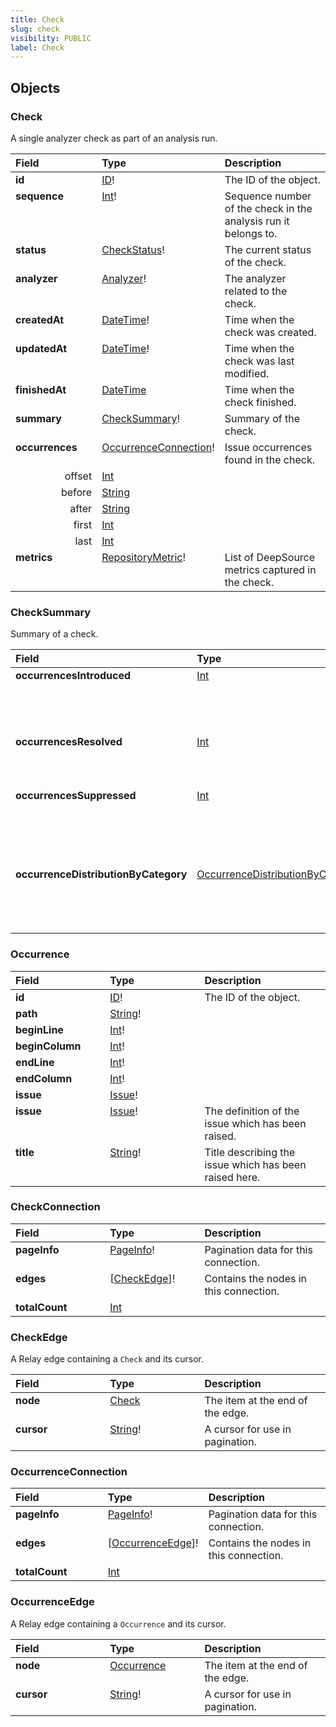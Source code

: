 ```yaml
---
title: Check
slug: check
visibility: PUBLIC
label: Check
---
```

## Objects

### Check

A single analyzer check as part of an analysis run.

<table>
<thead>
<tr>
<th align="left" width="30%">Field</th>
<th align="left" width="30%">Type</th>
<th align="left" width="60%">Description</th>
</tr>
</thead>
<tbody>
<tr>
<td valign="top"><strong>id</strong></td>
<td valign="top"><a href="https://deepsource-docs.readme.io/docs/apis-reference-scalars#id">ID</a>!</td>
<td>The ID of the object.</td>
</tr>
<tr>
<td valign="top"><strong>sequence</strong></td>
<td valign="top"><a href="https://deepsource-docs.readme.io/docs/apis-reference-scalars#int">Int</a>!</td>
<td>Sequence number of the check in the analysis run it belongs to.</td>
</tr>
<tr>
<td valign="top"><strong>status</strong></td>
<td valign="top"><a href="https://deepsource-docs.readme.io/docs/apis-reference-enums#checkstatus">CheckStatus</a>!</td>
<td>The current status of the check.</td>
</tr>
<tr>
<td valign="top"><strong>analyzer</strong></td>
<td valign="top"><a href="https://deepsource-docs.readme.io/docs/apis-analyzer#analyzer">Analyzer</a>!</td>
<td>The analyzer related to the check.</td>
</tr>
<tr>
<td valign="top"><strong>createdAt</strong></td>
<td valign="top"><a href="https://deepsource-docs.readme.io/docs/apis-reference-scalars#datetime">DateTime</a>!</td>
<td>Time when the check was created.</td>
</tr>
<tr>
<td valign="top"><strong>updatedAt</strong></td>
<td valign="top"><a href="https://deepsource-docs.readme.io/docs/apis-reference-scalars#datetime">DateTime</a>!</td>
<td>Time when the check was last modified.</td>
</tr>
<tr>
<td valign="top"><strong>finishedAt</strong></td>
<td valign="top"><a href="https://deepsource-docs.readme.io/docs/apis-reference-scalars#datetime">DateTime</a></td>
<td>Time when the check finished.</td>
</tr>
<tr>
<td valign="top"><strong>summary</strong></td>
<td valign="top"><a href="https://deepsource-docs.readme.io/docs/apis-check#checksummary">CheckSummary</a>!</td>
<td>Summary of the check.</td>
</tr>
<tr>
<td valign="top"><strong>occurrences</strong></td>
<td valign="top"><a href="https://deepsource-docs.readme.io/docs/apis-check#occurrenceconnection">OccurrenceConnection</a>!</td>
<td>Issue occurrences found in the check.</td>
</tr>
<tr>
<td align="right" valign="top">offset</td>
<td valign="top"><a href="https://deepsource-docs.readme.io/docs/apis-reference-scalars#int">Int</a></td>
<td></td>
</tr>
<tr>
<td align="right" valign="top">before</td>
<td valign="top"><a href="https://deepsource-docs.readme.io/docs/apis-reference-scalars#string">String</a></td>
<td></td>
</tr>
<tr>
<td align="right" valign="top">after</td>
<td valign="top"><a href="https://deepsource-docs.readme.io/docs/apis-reference-scalars#string">String</a></td>
<td></td>
</tr>
<tr>
<td align="right" valign="top">first</td>
<td valign="top"><a href="https://deepsource-docs.readme.io/docs/apis-reference-scalars#int">Int</a></td>
<td></td>
</tr>
<tr>
<td align="right" valign="top">last</td>
<td valign="top"><a href="https://deepsource-docs.readme.io/docs/apis-reference-scalars#int">Int</a></td>
<td></td>
</tr>
<tr>
<td valign="top"><strong>metrics</strong></td>
<td valign="top"><a href="https://deepsource-docs.readme.io/docs/apis-metric#repositorymetric">RepositoryMetric</a>!</td>
<td>List of DeepSource metrics captured in the check.</td>
</tr>
</tbody>
</table>

### CheckSummary

Summary of a check.

<table>
<thead>
<tr>
<th align="left" width="30%">Field</th>
<th align="left" width="30%">Type</th>
<th align="left" width="60%">Description</th>
</tr>
</thead>
<tbody>
<tr>
<td valign="top"><strong>occurrencesIntroduced</strong></td>
<td valign="top"><a href="https://deepsource-docs.readme.io/docs/apis-reference-scalars#int">Int</a></td>
<td>Number of issues introduced in the check.</td>
</tr>
<tr>
<td valign="top"><strong>occurrencesResolved</strong></td>
<td valign="top"><a href="https://deepsource-docs.readme.io/docs/apis-reference-scalars#int">Int</a></td>
<td>Number of issues resolved in the check.</td>
</tr>
<tr>
<td valign="top"><strong>occurrencesSuppressed</strong></td>
<td valign="top"><a href="https://deepsource-docs.readme.io/docs/apis-reference-scalars#int">Int</a></td>
<td>Number of issues marked as suppressed in the check.</td>
</tr>
<tr>
<td valign="top"><strong>occurrenceDistributionByCategory</strong></td>
<td valign="top"><a href="https://deepsource-docs.readme.io/docs/apis-analysis-run#occurrencedistributionbycategory">OccurrenceDistributionByCategory</a></td>
<td>The issue category distribution for the check.</td>
</tr>
</tbody>
</table>

### Occurrence

<table>
<thead>
<tr>
<th align="left" width="30%">Field</th>
<th align="left" width="30%">Type</th>
<th align="left" width="60%">Description</th>
</tr>
</thead>
<tbody>
<tr>
<td valign="top"><strong>id</strong></td>
<td valign="top"><a href="https://deepsource-docs.readme.io/docs/apis-reference-scalars#id">ID</a>!</td>
<td>The ID of the object.</td>
</tr>
<tr>
<td valign="top"><strong>path</strong></td>
<td valign="top"><a href="https://deepsource-docs.readme.io/docs/apis-reference-scalars#string">String</a>!</td>
<td></td>
</tr>
<tr>
<td valign="top"><strong>beginLine</strong></td>
<td valign="top"><a href="https://deepsource-docs.readme.io/docs/apis-reference-scalars#int">Int</a>!</td>
<td></td>
</tr>
<tr>
<td valign="top"><strong>beginColumn</strong></td>
<td valign="top"><a href="https://deepsource-docs.readme.io/docs/apis-reference-scalars#int">Int</a>!</td>
<td></td>
</tr>
<tr>
<td valign="top"><strong>endLine</strong></td>
<td valign="top"><a href="https://deepsource-docs.readme.io/docs/apis-reference-scalars#int">Int</a>!</td>
<td></td>
</tr>
<tr>
<td valign="top"><strong>endColumn</strong></td>
<td valign="top"><a href="https://deepsource-docs.readme.io/docs/apis-reference-scalars#int">Int</a>!</td>
<td></td>
</tr>
<tr>
<td valign="top"><strong>issue</strong></td>
<td valign="top"><a href="https://deepsource-docs.readme.io/docs/apis-issue#issue">Issue</a>!</td>
<td></td>
</tr>
<tr>
<td valign="top"><strong>issue</strong></td>
<td valign="top"><a href="https://deepsource-docs.readme.io/docs/apis-issue#issue">Issue</a>!</td>
<td>The definition of the issue which has been raised.</td>
</tr>
<tr>
<td valign="top"><strong>title</strong></td>
<td valign="top"><a href="https://deepsource-docs.readme.io/docs/apis-reference-scalars#string">String</a>!</td>
<td>Title describing the issue which has been raised here.</td>
</tr>
</tbody>
</table>

### CheckConnection

<table>
<thead>
<tr>
<th align="left" width="30%">Field</th>
<th align="left" width="30%">Type</th>
<th align="left" width="40%">Description</th>
</tr>
</thead>
<tbody>
<tr>
<td valign="top"><strong>pageInfo</strong></td>
<td valign="top"><a href="https://deepsource-docs.readme.io/docs/apis-reference-pagination#pageinfo">PageInfo</a>!</td>
<td>Pagination data for this connection.</td>
</tr>
<tr>
<td valign="top"><strong>edges</strong></td>
<td valign="top">[<a href="https://deepsource-docs.readme.io/docs/apis-check#checkedge">CheckEdge</a>]!</td>
<td>Contains the nodes in this connection.</td>
</tr>
<tr>
<td valign="top"><strong>totalCount</strong></td>
<td valign="top"><a href="https://deepsource-docs.readme.io/docs/apis-reference-scalars#int">Int</a></td>
<td></td>
</tr>
</tbody>
</table>

### CheckEdge

A Relay edge containing a `Check` and its cursor.

<table>
<thead>
<tr>
<th align="left" width="30%">Field</th>
<th align="left" width="30%">Type</th>
<th align="left" width="40%">Description</th>
</tr>
</thead>
<tbody>
<tr>
<td valign="top"><strong>node</strong></td>
<td valign="top"><a href="https://deepsource-docs.readme.io/docs/apis-check#check">Check</a></td>
<td>The item at the end of the edge.</td>
</tr>
<tr>
<td valign="top"><strong>cursor</strong></td>
<td valign="top"><a href="https://deepsource-docs.readme.io/docs/apis-reference-scalars#string">String</a>!</td>
<td>A cursor for use in pagination.</td>
</tr>
</tbody>
</table>

### OccurrenceConnection

<table>
<thead>
<tr>
<th align="left" width="30%">Field</th>
<th align="left" width="30%">Type</th>
<th align="left" width="40%">Description</th>
</tr>
</thead>
<tbody>
<tr>
<td valign="top"><strong>pageInfo</strong></td>
<td valign="top"><a href="https://deepsource-docs.readme.io/docs/apis-reference-pagination#pageinfo">PageInfo</a>!</td>
<td>Pagination data for this connection.</td>
</tr>
<tr>
<td valign="top"><strong>edges</strong></td>
<td valign="top">[<a href="https://deepsource-docs.readme.io/docs/apis-check#occurrenceedge">OccurrenceEdge</a>]!</td>
<td>Contains the nodes in this connection.</td>
</tr>
<tr>
<td valign="top"><strong>totalCount</strong></td>
<td valign="top"><a href="https://deepsource-docs.readme.io/docs/apis-reference-scalars#int">Int</a></td>
<td></td>
</tr>
</tbody>
</table>

### OccurrenceEdge

A Relay edge containing a `Occurrence` and its cursor.

<table>
<thead>
<tr>
<th align="left" width="30%">Field</th>
<th align="left" width="30%">Type</th>
<th align="left" width="40%">Description</th>
</tr>
</thead>
<tbody>
<tr>
<td valign="top"><strong>node</strong></td>
<td valign="top"><a href="https://deepsource-docs.readme.io/docs/apis-check#occurrence">Occurrence</a></td>
<td>The item at the end of the edge.</td>
</tr>
<tr>
<td valign="top"><strong>cursor</strong></td>
<td valign="top"><a href="https://deepsource-docs.readme.io/docs/apis-reference-scalars#string">String</a>!</td>
<td>A cursor for use in pagination.</td>
</tr>
</tbody>
</table>
